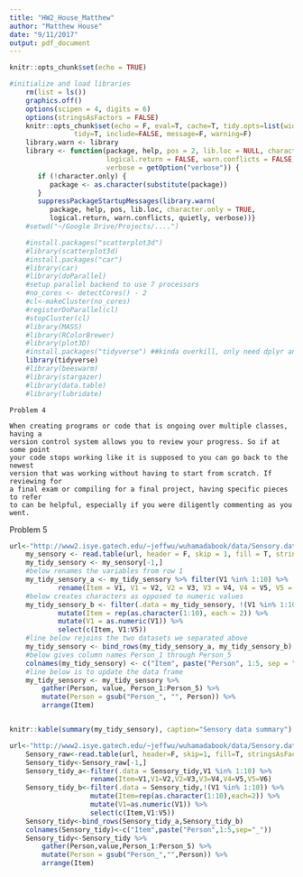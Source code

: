 ```yaml
---
title: "HW2_House_Matthew"
author: "Matthew House"
date: "9/11/2017"
output: pdf_document
---
```

```r
knitr::opts_chunk$set(echo = TRUE)
```

```r
#initialize and load libraries
    rm(list = ls())   
    graphics.off()
    options(scipen = 4, digits = 6)
    options(stringsAsFactors = FALSE)
    knitr::opts_chunk$set(echo = F, eval=T, cache=T, tidy.opts=list(width.cutoff=55),
                tidy=T, include=FALSE, message=F, warning=F)
    library.warn <- library
    library <- function(package, help, pos = 2, lib.loc = NULL, character.only = FALSE,
                        logical.return = FALSE, warn.conflicts = FALSE, quietly = TRUE,
                        verbose = getOption("verbose")) {
       if (!character.only) {
          package <- as.character(substitute(package))
       }
       suppressPackageStartupMessages(library.warn(
          package, help, pos, lib.loc, character.only = TRUE,
          logical.return, warn.conflicts, quietly, verbose))}
    #setwd("~/Google Drive/Projects/....")

    #install.packages("scatterplot3d")
    #library(scatterplot3d)
    #install.packages("car")
    #library(car)
    #library(doParallel)
    #setup parallel backend to use 7 processors
    #no_cores <- detectCores() - 2
    #cl<-makeCluster(no_cores)
    #registerDoParallel(cl)
    #stopCluster(cl)
    #library(MASS)
    #library(RColorBrewer)
    #library(plot3D)
    #install.packages("tidyverse") ##kinda overkill, only need dplyr and tidyr
    library(tidyverse)
    #library(beeswarm)
    #library(stargazer)
    #library(data.table)
    #library(lubridate)
```

    Problem 4
   
    When creating programs or code that is ongoing over multiple classes, having a
    version control system allows you to review your progress. So if at some point
    your code stops working like it is supposed to you can go back to the newest
    version that was working without having to start from scratch. If reviewing for
    a final exam or compiling for a final project, having specific pieces to refer
    to can be helpful, especially if you were diligently commenting as you went.
    
Problem 5
  
```r
url<-"http://www2.isye.gatech.edu/~jeffwu/wuhamadabook/data/Sensory.dat"
    my_sensory <- read.table(url, header = F, skip = 1, fill = T, stringsAsFactors = F)
    my_tidy_sensory <- my_sensory[-1,]
    #below renames the variables from row 1 
    my_tidy_sensory_a <- my_tidy_sensory %>% filter(V1 %in% 1:10) %>%
            rename(Item = V1, V1 = V2, V2 = V3, V3 = V4, V4 = V5, V5 = V6)
    #below creates characters as opposed to numeric values
    my_tidy_sensory_b <- filter(.data = my_tidy_sensory, !(V1 %in% 1:10)) %>%
            mutate(Item = rep(as.character(1:10), each = 2)) %>%
            mutate(V1 = as.numeric(V1)) %>%
            select(c(Item, V1:V5))
    #line below rejoins the two datasets we separated above 
    my_tidy_sensory <- bind_rows(my_tidy_sensory_a, my_tidy_sensory_b)
    #below gives column names Person_1 through Person_5
    colnames(my_tidy_sensory) <- c("Item", paste("Person", 1:5, sep = "_"))
    #line below is to update the data frame
    my_tidy_sensory <- my_tidy_sensory %>%
        gather(Person, value, Person_1:Person_5) %>%
        mutate(Person = gsub("Person_", "", Person)) %>%
        arrange(Item)


knitr::kable(summary(my_tidy_sensory), caption="Sensory data summary")

```




```r
url<-"http://www2.isye.gatech.edu/~jeffwu/wuhamadabook/data/Sensory.dat"
    Sensory_raw<-read.table(url, header=F, skip=1, fill=T, stringsAsFactors = F)
    Sensory_tidy<-Sensory_raw[-1,]
    Sensory_tidy_a<-filter(.data = Sensory_tidy,V1 %in% 1:10) %>%
                    rename(Item=V1,V1=V2,V2=V3,V3=V4,V4=V5,V5=V6)
    Sensory_tidy_b<-filter(.data = Sensory_tidy,!(V1 %in% 1:10)) %>%
                    mutate(Item=rep(as.character(1:10),each=2)) %>%
                    mutate(V1=as.numeric(V1)) %>%
                    select(c(Item,V1:V5))
    Sensory_tidy<-bind_rows(Sensory_tidy_a,Sensory_tidy_b)
    colnames(Sensory_tidy)<-c("Item",paste("Person",1:5,sep="_"))
    Sensory_tidy<-Sensory_tidy %>%  
        gather(Person,value,Person_1:Person_5) %>%  
        mutate(Person = gsub("Person_","",Person)) %>%
        arrange(Item)
```

